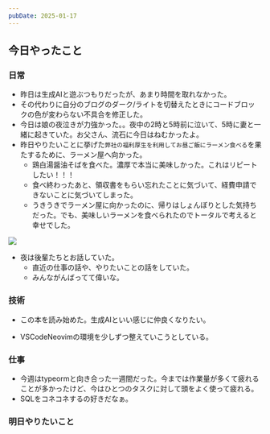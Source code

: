 ```yaml
---
pubDate: 2025-01-17
---
```



## 今日やったこと

### 日常


- 昨日は生成AIと遊ぶつもりだったが、あまり時間を取れなかった。
- その代わりに自分のブログのダーク/ライトを切替えたときにコードブロックの色が変わらない不具合を修正した。
- 今日は娘の夜泣きが力強かった。。夜中の2時と5時前に泣いて、5時に妻と一緒に起きていた。お父さん、流石に今日はねむかったよ。
- 昨日やりたいことに挙げた`弊社の福利厚生を利用してお昼ご飯にラーメン食べる`を果たするために、ラーメン屋へ向かった。
	- 鶏白湯醤油そばを食べた。濃厚で本当に美味しかった。これはリピートしたい！！！
	- 食べ終わったあと、領収書をもらい忘れたことに気づいて、経費申請できないことに気づいてしまった。
	- うきうきでラーメン屋に向かったのに、帰りはしょんぼりとした気持ちだった。でも、美味しいラーメンを食べられたのでトータルで考えると幸せでした。

![](/images/daily/2025-01-17/img1.jpg)

- 夜は後輩たちとお話していた。
	- 直近の仕事の話や、やりたいことの話をしていた。
	- みんながんばってて偉いな。

### 技術

- この本を読み始めた。生成AIといい感じに仲良くなりたい。

<OG url="https://gihyo.jp/book/2024/978-4-297-14484-5" />

- VSCodeNeovimの環境を少しずつ整えていこうとしている。

### 仕事

- 今週はtypeormと向き合った一週間だった。今までは作業量が多くて疲れることが多かったけど、今はひとつのタスクに対して頭をよく使って疲れる。
- SQLをコネコネするの好きだなぁ。


### 明日やりたいこと

